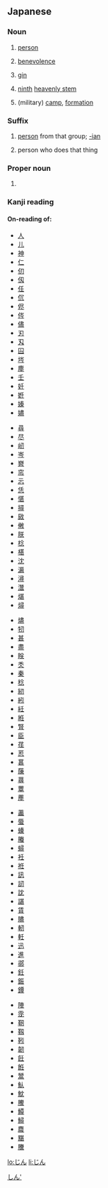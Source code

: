 ==Japanese==

===Noun===
{{ja-noun|h|rom=jin|hidx=しん'}}

# {{ja-def|人}} [[person]]
# {{ja-def|仁}} [[benevolence]]
# {{ja-def|ジン}} [[gin]]
# {{ja-def|壬}} [[ninth]] [[w:Heavenly stem|heavenly stem]]
# {{ja-def|陣}} (military) [[camp]], [[formation]]

===Suffix===
{{ja-pos|h|suffix|rom=-jin|hidx=しん'}}
# {{ja-def|人}} [[person]] from that group; [[-ian]]
# {{ja-def|人}} person who does that thing

===Proper noun===
{{ja-pos|h|proper|rom=Jin|hidx=しん'}}

# {{ja-def|仁}} {{given name|male|lang=ja}}

[[Category:Japanese male given names|しん']]

===Kanji reading===
{{ja-kanji reading|rom=jin|hidx=しん'}}

====On-reading of:====
{{top5}}
* [[人]]
* [[儿]]
* [[神]]
* [[仁]]
* [[仞]]
* [[仭]]
* [[任]]
* [[伔]]
* [[侭]]
* [[侺]]
* [[儘]]
* [[刃]]
* [[刄]]
* [[囜]]
* [[埁]]
* [[塵]]
* [[壬]]
* [[妊]]
* [[姙]]
* [[嫀]]
* [[嬧]]
{{mid5}}
* [[尋]]
* [[尽]]
* [[屻]]
* [[岑]]
* [[嶜]]
* [[帘]]
* [[忈]]
* [[恁]]
* [[愖]]
* [[撏]]
* [[敐]]
* [[敒]]
* [[朕]]
* [[棯]]
* [[椹]]
* [[沈]]
* [[漘]]
* [[潯]]
* [[灊]]
* [[煁]]
* [[燖]]
{{mid5}}
* [[燼]]
* [[牣]]
* [[甚]]
* [[盡]]
* [[眹]]
* [[秂]]
* [[秦]]
* [[稔]]
* [[紉]]
* [[紖]]
* [[紝]]
* [[絍]]
* [[腎]]
* [[臣]]
* [[荏]]
* [[荵]]
* [[葚]]
* [[蔯]]
* [[蕁]]
* [[蕈]]
* [[薼]]
{{mid5}}
* [[藎]]
* [[蜃]]
* [[螓]]
* [[螣]]
* [[蟳]]
* [[衽]]
* [[袵]]
* [[訊]]
* [[訒]]
* [[訦]]
* [[諶]]
* [[賃]]
* [[贐]]
* [[軔]]
* [[軠]]
* [[迅]]
* [[進]]
* [[鄩]]
* [[鈓]]
* [[鋠]]
* [[鐔]]
{{mid5}}
* [[陣]]
* [[霃]]
* [[靭]]
* [[靱]]
* [[靷]]
* [[韌]]
* [[飪]]
* [[餁]]
* [[鬵]]
* [[魜]]
* [[魫]]
* [[鰧]]
* [[鱏]]
* [[鱘]]
* [[麎]]
* [[黮]]
* [[黱]]
{{bottom}}

[[lo:じん]]
[[li:じん]]